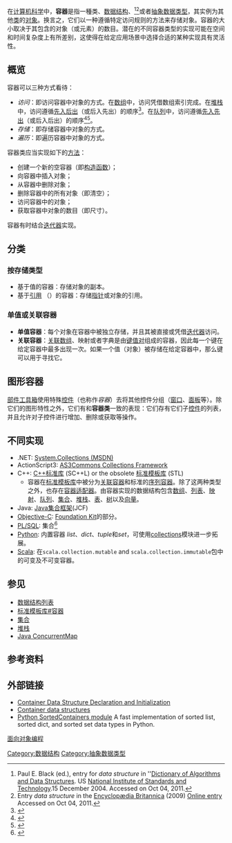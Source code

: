 {{noteTA
|G1=IT
}}
在[[计算机科学|计算机科学]]中，'''容器'''是指一種类、[[数据结构|数据结构]]、<ref>Paul E. Black (ed.), entry for ''data structure'' in ''[[Dictionary_of_Algorithms_and_Data_Structures|Dictionary of Algorithms and Data Structures]]. US [[National_Institute_of_Standards_and_Technology|National Institute of Standards and Technology]].15 December 2004. Accessed on Oct 04, 2011.</ref><ref>Entry ''data structure'' in the [[Encyclopædia_Britannica|Encyclopædia Britannica]] (2009) [http://www.britannica.com/EBchecked/topic/152190/data-structure Online entry] {{Wayback|url=http://www.britannica.com/EBchecked/topic/152190/data-structure |date=20150502221712 }} Accessed on Oct 04, 2011.</ref>或者[[抽象数据类型|抽象数据类型]]，其实例为其他[[类_(计算机科学)|类]]的[[对象_(计算机科学)|对象]]。换言之，它们以一种遵循特定访问规则的方法来存储对象。容器的大小取决于其包含的对象（或元素）的数目。潜在的不同容器类型的实现可能在空间和时间复杂度上有所差别，这使得在给定应用场景中选择合适的某种实现具有灵活性。

==概览==
容器可以三种方式看待：
* ''访问''：即访问容器中对象的方式。在[[数组|数组]]中，访问凭借数组索引完成。在[[堆栈|堆栈]]中，访问遵循[[先進先出|先入后出]]（或后入先出）的顺序<ref name = "investopedia LIFO">{{Cite web |url=http://www.investopedia.com/terms/l/lifo.asp#axzz1ZoGPLx59 |title=LIFO(investopedia.com) |accessdate=2016-08-19 |archive-date=2016-08-24 |archive-url=https://web.archive.org/web/20160824230924/http://www.investopedia.com/terms/l/lifo.asp#axzz1ZoGPLx59 |dead-url=yes }}</ref>。在[[队列|队列]]中，访问遵循[[先進先出|先入先出]]（或后入后出）的顺序<ref name = "Investopedia FIFO">{{Cite web |url=http://www.investopedia.com/terms/f/fifo.asp#axzz1ZoGPLx59 |title=FIFO(investopedia.com) |accessdate=2016-08-19 |archive-date=2016-08-09 |archive-url=https://web.archive.org/web/20160809025033/http://www.investopedia.com/terms/f/fifo.asp#axzz1ZoGPLx59 |dead-url=yes }}</ref><ref name = "businessdictionary">{{Cite web |url=http://www.businessdictionary.com/definition/first-in-first-out-FIFO.html |title=FIFO(businessdictionary.com) |accessdate=2016-08-19 |archive-date=2016-08-27 |archive-url=https://web.archive.org/web/20160827173603/http://www.businessdictionary.com/definition/first-in-first-out-FIFO.html |dead-url=yes }}</ref>。
* ''存储''：即存储容器中对象的方式。
* ''遍历''：即遍历容器中对象的方式。
容器类应当实现如下的[[方法_(电脑科学)|方法]]：
* 创建一个新的空容器（即[[构造函数|构造函数]]）；
* 向容器中插入对象；
* 从容器中删除对象；
* 删除容器中的所有对象（即清空）；
* 访问容器中的对象；
* 获取容器中对象的数目（即尺寸）。

容器有时结合[[迭代器|迭代器]]实现。

== 分类 ==
=== 按存储类型 ===
* 基于值的容器：存储对象的副本。
* 基于[[參照|引用]] （{{lang-en|reference}}）的容器：存储[[指标_(电脑科学)|指针]]或对象的引用。

=== 单值或关联容器 ===
* '''单值容器'''：每个对象在容器中被独立存储，并且其被直接或凭借[[迭代器|迭代器]]访问。
* '''关联容器'''：[[关联数组|关联数组]]、映射或者字典是由[[键值对|键值对]]组成的容器，因此每一个键在给定容器中最多出现一次。如果一个值（对象）被存储在给定容器中，那么键可以用于寻找它。

==图形容器==
[[部件工具箱|部件工具箱]]使用特殊[[控件|控件]]（也称作''容器''）去将其他控件分组（[[视窗|窗口]]、[[面板|面板]]等）。除它们的图形特性之外，它们有和'''容器类'''一致的表现：它们存有它们子[[控件|控件]]的列表，并且允许对子控件进行增加、删除或获取等操作。

==不同实现==
* .NET: [http://msdn.microsoft.com/en-us/library/system.collections.aspx System.Collections (MSDN)]{{Wayback|url=http://msdn.microsoft.com/en-us/library/system.collections.aspx |date=20160804062243 }}
* ActionScript3: [https://web.archive.org/web/20150905165246/http://sibirjak.com/osflash/projects/as3commons-collections/ AS3Commons Collections Framework]
* C++: [[C++标准库|C++标准库]] (SC++L) or the obsolete [[标准模板库|标准模板库]] (STL)
** 容器在[[标准模板库|标准模板库]]中被分为[[关联容器|关联容器]]和标准的[[序列容器|序列容器]]。除了这两种类型之外，也存在[[标准模板库#容器|容器适配器]]。由容器实现的数据结构包含[[数组|数组]]、[[列表|列表]]、[[映射|映射]]、[[队列|队列]]、[[集合_(计算机科学)|集合]]、[[堆栈|堆栈]]、[[表格|表]]、[[树_(数据结构)|树]]以及[[Vector_(STL)|向量]]。
* Java: [[Java集合框架|Java集合框架]](JCF)
* [[Objective-C|Objective-C]]: [[Foundation_Kit|Foundation Kit]]的部分。
* [[PL/SQL|PL/SQL]]: 集合<ref>{{Cite web
| title = PL/SQL Collections and Records
| accessdate = 2013-04-20
| url = http://docs.oracle.com/cd/E11882_01/appdev.112/e25519/composites.htm#CIHIEBJC
| archive-date = 2013-05-09
| archive-url = https://web.archive.org/web/20130509034453/http://docs.oracle.com/cd/E11882_01/appdev.112/e25519/composites.htm#CIHIEBJC
| dead-url = no
}}</ref>
* [[Python|Python]]: 内置容器 ''list''、''dict''、''tuple''和''set''，可使用[https://docs.python.org/3/library/collections.html collections]{{Wayback|url=https://docs.python.org/3/library/collections.html |date=20160822200827 }}模块进一步拓展。
* [[Scala|Scala]]: 在<code>scala.collection.mutable</code> and <code>scala.collection.immutable</code>包中的可变及不可变容器。

==参见==
*[[数据结构列表|数据结构列表]]
*[[标准模板库#容器|标准模板库#容器]]
*[[集合_(计算机科学)|集合]]
*[[堆栈|堆栈]]
*[[ConcurrentMap_(Java)|Java ConcurrentMap]]

==参考资料==
{{Reflist}}

==外部链接==
*[http://help.sap.com/saphelp_40b/helpdata/en/c5/e4b14a453d11d189430000e829fbbd/content.htm Container Data Structure Declaration and Initialization]{{Wayback|url=http://help.sap.com/saphelp_40b/helpdata/en/c5/e4b14a453d11d189430000e829fbbd/content.htm |date=20121215211533 }}
*[http://www.acornarcade.com/articles/Building_the_Dream_1_-_Container_data_structures/index1162.html Container data structures]{{Wayback|url=http://www.acornarcade.com/articles/Building_the_Dream_1_-_Container_data_structures/index1162.html |date=20160827055157 }}
*[http://www.grantjenks.com/docs/sortedcontainers/ Python SortedContainers module]{{Wayback|url=http://www.grantjenks.com/docs/sortedcontainers/ |date=20160819181306 }} A fast implementation of sorted list, sorted dict, and sorted set data types in Python.
{{数据类型}}

[[面向对象编程|面向对象编程]]

{{DEFAULTSORT:容器 (数据结构)}}
[[Category:数据结构|Category:数据结构]]
[[Category:抽象数据类型|Category:抽象数据类型]]